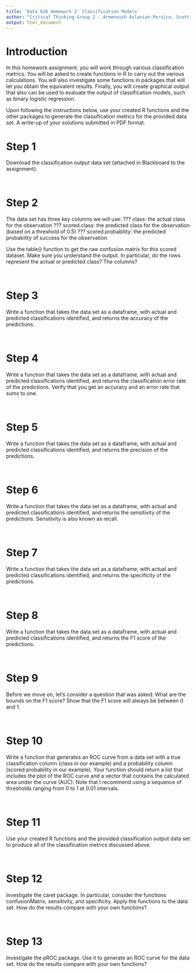 ```yaml
---
title: 'Data 626 Homework 2: Classification Models'
author: "Critical Thinking Group 2 - Armenoush Aslanian-Persico, Scott Karr, Jeff Nieman, James Topor"
output: html_document
---
```


# Introduction

In this homework assignment, you will work through various classification metrics. You will be asked to create functions in R to carry out the various calculations. You will also investigate some functions in packages that will let you obtain the equivalent results. Finally, you will create graphical output that also can be used to evaluate the output of classification models, such as binary logistic regression.

Upon following the instructions below, use your created R functions and the other packages to generate the classification metrics for the provided data set. A write-up of your solutions submitted in PDF format.


# Step 1

Download the classification output data set (attached in Blackboard to the assignment).

```r

```


```r

```


# Step 2

The data set has three key columns we will use:
??? class: the actual class for the observation
??? scored.class: the predicted class for the observation (based on a threshold of 0.5)
??? scored.probability: the predicted probability of success for the observation

Use the table() function to get the raw confusion matrix for this scored dataset. Make sure you understand the output. In particular, do the rows represent the actual or predicted class? The columns?

```r

```


```r

```


# Step 3

Write a function that takes the data set as a dataframe, with actual and predicted classifications identified, and returns the accuracy of the predictions.


```r

```


```r

```

# Step 4

Write a function that takes the data set as a dataframe, with actual and predicted classifications identified, and returns the classification error rate of the predictions. Verify that you get an accuracy and an error rate that sums to one.



```r

```


```r

```


# Step 5


Write a function that takes the data set as a dataframe, with actual and predicted classifications identified, and returns the precision of the predictions.


```r

```


```r

```



# Step 6


Write a function that takes the data set as a dataframe, with actual and predicted classifications identified, and returns the sensitivity of the predictions. Sensitivity is also known as recall.



```r

```


```r

```



# Step 7

Write a function that takes the data set as a dataframe, with actual and predicted classifications identified, and returns the specificity of the predictions.




```r

```


```r

```



# Step 8

Write a function that takes the data set as a dataframe, with actual and predicted classifications identified, and returns the F1 score of the predictions.


```r

```


```r

```



# Step 9

Before we move on, let's consider a question that was asked: What are the bounds on the F1 score? Show that the F1 score will always be between 0 and 1.


```r

```


```r

```

# Step 10

Write a function that generates an ROC curve from a data set with a true classification column (class in our example) and a probability column (scored.probability in our example). Your function should return a list that includes the plot of the ROC curve and a vector that contains the calculated area under the curve (AUC). Note that I recommend using a sequence of thresholds ranging from 0 to 1 at 0.01 intervals.




```r

```


```r

```

# Step 11

Use your created R functions and the provided classification output data set to produce all of the classification metrics discussed above.


```r

```


```r

```

# Step 12


Investigate the caret package. In particular, consider the functions confusionMatrix, sensitivity, and specificity. Apply the functions to the data set. How do the results compare with your own functions?

```r

```


```r

```


# Step 13

Investigate the pROC package. Use it to generate an ROC curve for the data set. How do the results compare with your own functions?

```r

```


```r

```

